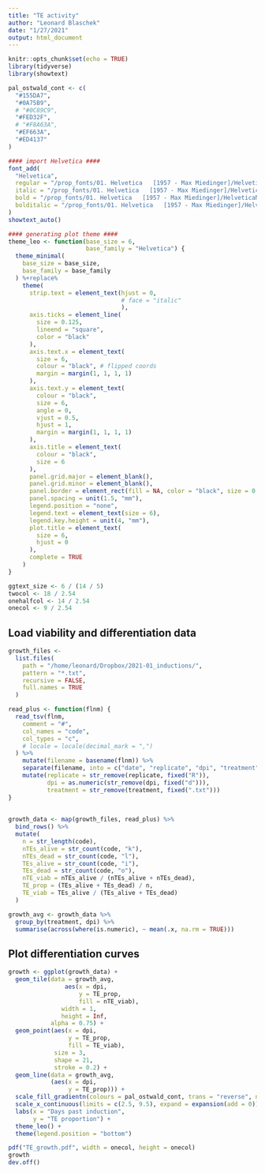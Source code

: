 ```yaml
---
title: "TE activity"
author: "Leonard Blaschek"
date: "1/27/2021"
output: html_document
---
```


```r
knitr::opts_chunk$set(echo = TRUE)
library(tidyverse)
library(showtext)

pal_ostwald_cont <- c(
  "#155DA7",
  "#0A75B9",
  # "#0C89C9",
  "#FED32F",
  # "#F8A63A",
  "#EF663A",
  "#ED4137"
)

#### import Helvetica ####
font_add(
  "Helvetica",
  regular = "/prop_fonts/01. Helvetica   [1957 - Max Miedinger]/HelveticaNeueLTStd-Lt.otf",
  italic = "/prop_fonts/01. Helvetica   [1957 - Max Miedinger]/HelveticaNeueLTStd-LtIt.otf",
  bold = "/prop_fonts/01. Helvetica   [1957 - Max Miedinger]/HelveticaNeueLTStd-Bd.otf",
  bolditalic = "/prop_fonts/01. Helvetica   [1957 - Max Miedinger]/HelveticaNeueLTStd-BdIt.otf"
)
showtext_auto()

#### generating plot theme ####
theme_leo <- function(base_size = 6,
                      base_family = "Helvetica") {
  theme_minimal(
    base_size = base_size,
    base_family = base_family
  ) %+replace%
    theme(
      strip.text = element_text(hjust = 0, 
                                # face = "italic"
                                ),
      axis.ticks = element_line(
        size = 0.125,
        lineend = "square",
        color = "black"
      ),
      axis.text.x = element_text(
        size = 6,
        colour = "black", # flipped coords
        margin = margin(1, 1, 1, 1)
      ),
      axis.text.y = element_text(
        colour = "black",
        size = 6,
        angle = 0,
        vjust = 0.5,
        hjust = 1,
        margin = margin(1, 1, 1, 1)
      ),
      axis.title = element_text(
        colour = "black",
        size = 6
      ),
      panel.grid.major = element_blank(),
      panel.grid.minor = element_blank(),
      panel.border = element_rect(fill = NA, color = "black", size = 0.25),
      panel.spacing = unit(1.5, "mm"),
      legend.position = "none",
      legend.text = element_text(size = 6),
      legend.key.height = unit(4, "mm"),
      plot.title = element_text(
        size = 6,
        hjust = 0
      ),
      complete = TRUE
    )
}

ggtext_size <- 6 / (14 / 5)
twocol <- 18 / 2.54
onehalfcol <- 14 / 2.54
onecol <- 9 / 2.54
```


## Load viability and differentiation data

```r

growth_files <-
  list.files(
    path = "/home/leonard/Dropbox/2021-01_inductions/",
    pattern = "*.txt",
    recursive = FALSE,
    full.names = TRUE
  )

read_plus <- function(flnm) {
  read_tsv(flnm,
    comment = "#",
    col_names = "code",
    col_types = "c",
    # locale = locale(decimal_mark = ",")
  ) %>%
    mutate(filename = basename(flnm)) %>%
    separate(filename, into = c("date", "replicate", "dpi", "treatment"), sep = "_") %>%
    mutate(replicate = str_remove(replicate, fixed("R")),
           dpi = as.numeric(str_remove(dpi, fixed("d"))),
           treatment = str_remove(treatment, fixed(".txt")))
}
  
  
growth_data <- map(growth_files, read_plus) %>%
  bind_rows() %>%
  mutate(
    n = str_length(code),
    nTEs_alive = str_count(code, "k"),
    nTEs_dead = str_count(code, "l"),
    TEs_alive = str_count(code, "i"),
    TEs_dead = str_count(code, "o"),
    nTE_viab = nTEs_alive / (nTEs_alive + nTEs_dead),
    TE_prop = (TEs_alive + TEs_dead) / n,
    TE_viab = TEs_alive / (TEs_alive + TEs_dead)
  )

growth_avg <- growth_data %>%
  group_by(treatment, dpi) %>%
  summarise(across(where(is.numeric), ~ mean(.x, na.rm = TRUE)))
```

## Plot differentiation curves

```r

growth <- ggplot(growth_data) +
  geom_tile(data = growth_avg,
                aes(x = dpi,
                    y = TE_prop,
                    fill = nTE_viab),
               width = 1,
               height = Inf,
            alpha = 0.75) +
  geom_point(aes(x = dpi,
                 y = TE_prop,
                 fill = TE_viab),
             size = 3,
             shape = 21,
             stroke = 0.2) +
  geom_line(data = growth_avg,
            (aes(x = dpi,
                 y = TE_prop))) +
  scale_fill_gradientn(colours = pal_ostwald_cont, trans = "reverse", name = "Viability", limits = c(1, 0)) +
  scale_x_continuous(limits = c(2.5, 9.5), expand = expansion(add = 0)) +
  labs(x = "Days past induction",
       y = "TE proportion") +
  theme_leo() +
  theme(legend.position = "bottom")

pdf("TE_growth.pdf", width = onecol, height = onecol)
growth
dev.off()
  

```
